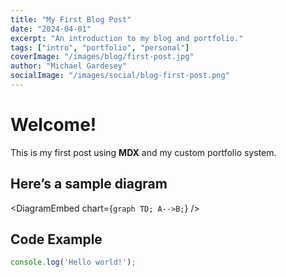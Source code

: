 ```yaml
---
title: "My First Blog Post"
date: "2024-04-01"
excerpt: "An introduction to my blog and portfolio."
tags: ["intro", "portfolio", "personal"]
coverImage: "/images/blog/first-post.jpg"
author: "Michael Gardesey"
socialImage: "/images/social/blog-first-post.png"
---
```


# Welcome!

This is my first post using **MDX** and my custom portfolio system.

## Here’s a sample diagram

<DiagramEmbed chart={`graph TD; A-->B;`} />

## Code Example

```js
console.log('Hello world!');
